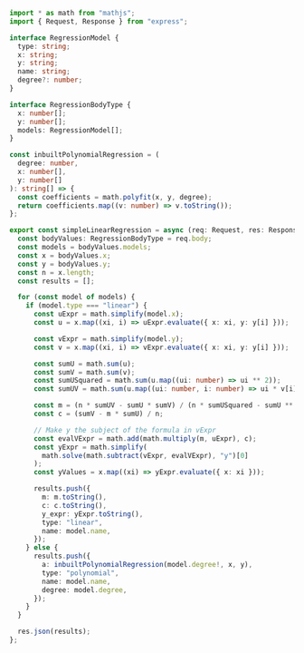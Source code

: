 ```ts
import * as math from "mathjs";
import { Request, Response } from "express";

interface RegressionModel {
  type: string;
  x: string;
  y: string;
  name: string;
  degree?: number;
}

interface RegressionBodyType {
  x: number[];
  y: number[];
  models: RegressionModel[];
}

const inbuiltPolynomialRegression = (
  degree: number,
  x: number[],
  y: number[]
): string[] => {
  const coefficients = math.polyfit(x, y, degree);
  return coefficients.map((v: number) => v.toString());
};

export const simpleLinearRegression = async (req: Request, res: Response) => {
  const bodyValues: RegressionBodyType = req.body;
  const models = bodyValues.models;
  const x = bodyValues.x;
  const y = bodyValues.y;
  const n = x.length;
  const results = [];

  for (const model of models) {
    if (model.type === "linear") {
      const uExpr = math.simplify(model.x);
      const u = x.map((xi, i) => uExpr.evaluate({ x: xi, y: y[i] }));

      const vExpr = math.simplify(model.y);
      const v = x.map((xi, i) => vExpr.evaluate({ x: xi, y: y[i] }));

      const sumU = math.sum(u);
      const sumV = math.sum(v);
      const sumUSquared = math.sum(u.map((ui: number) => ui ** 2));
      const sumUV = math.sum(u.map((ui: number, i: number) => ui * v[i]));

      const m = (n * sumUV - sumU * sumV) / (n * sumUSquared - sumU ** 2);
      const c = (sumV - m * sumU) / n;

      // Make y the subject of the formula in vExpr
      const evalVExpr = math.add(math.multiply(m, uExpr), c);
      const yExpr = math.simplify(
        math.solve(math.subtract(vExpr, evalVExpr), "y")[0]
      );
      const yValues = x.map((xi) => yExpr.evaluate({ x: xi }));

      results.push({
        m: m.toString(),
        c: c.toString(),
        y_expr: yExpr.toString(),
        type: "linear",
        name: model.name,
      });
    } else {
      results.push({
        a: inbuiltPolynomialRegression(model.degree!, x, y),
        type: "polynomial",
        name: model.name,
        degree: model.degree,
      });
    }
  }

  res.json(results);
};
```
